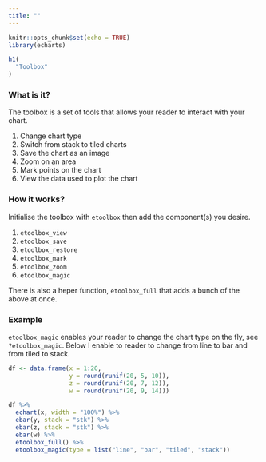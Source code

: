 ```yaml
---
title: ""
---
```


```r
knitr::opts_chunk$set(echo = TRUE)
library(echarts)
```

<main>
<div class = "container">

```r
h1(
  "Toolbox"
)
```

### What is it?

The toolbox is a set of tools that allows your reader to interact with your chart.

1. Change chart type
2. Switch from stack to tiled charts
3. Save the chart as an image
4. Zoom on an area
5. Mark points on the chart
6. View the data used to plot the chart

### How it works?

Initialise the toolbox with `etoolbox` then add the component(s) you desire.

1. `etoolbox_view`
2. `etoolbox_save`
3. `etoolbox_restore`
4. `etoolbox_mark`
5. `etoolbox_zoom`
6. `etoolbox_magic`

There is also a heper function, `etoolbox_full` that adds a bunch of the above at once.

### Example

`etoolbox_magic` enables your reader to change the chart type on the fly, see `?etoolbox_magic`. Below I enable to reader to change from line to bar and from tiled to stack.

```r
df <- data.frame(x = 1:20,
                 y = round(runif(20, 5, 10)),
                 z = round(runif(20, 7, 12)),
                 w = round(runif(20, 9, 14)))

df %>% 
  echart(x, width = "100%") %>% 
  ebar(y, stack = "stk") %>% 
  ebar(z, stack = "stk") %>%
  ebar(w) %>%
  etoolbox_full() %>% 
  etoolbox_magic(type = list("line", "bar", "tiled", "stack"))
```

</div>
</main>